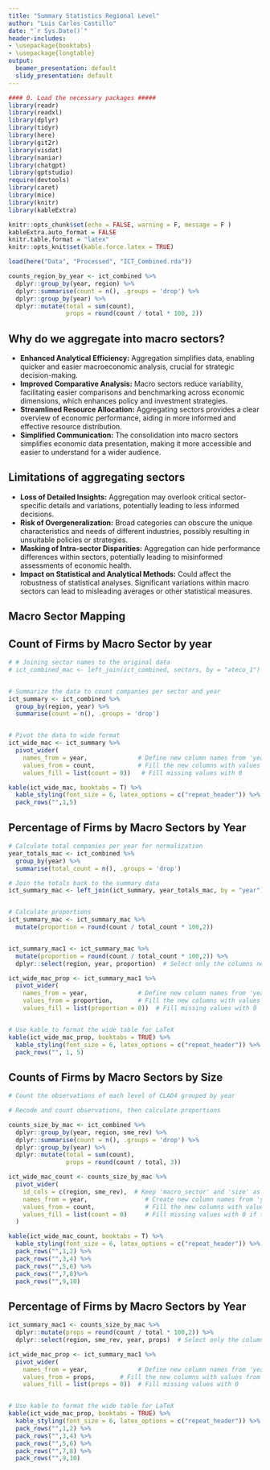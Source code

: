 ```yaml
---
title: "Summary Statistics Regional Level"
author: "Luis Carlos Castillo"
date: "`r Sys.Date()`"
header-includes:
- \usepackage{booktabs}
- \usepackage{longtable}
output:
  beamer_presentation: default
  slidy_presentation: default
---
```


```r
#### 0. Load the necessary packages #####
library(readr)
library(readxl)
library(dplyr)
library(tidyr)
library(here)
library(git2r)
library(visdat)
library(naniar)
library(chatgpt)
library(gptstudio)
require(devtools)
library(caret)
library(mice)
library(knitr)
library(kableExtra)

knitr::opts_chunk$set(echo = FALSE, warning = F, message = F )
kableExtra.auto_format = FALSE
knitr.table.format = "latex"
knitr::opts_knit$set(kable.force.latex = TRUE)

```


```r

load(here("Data", "Processed", "ICT_Combined.rda"))

counts_region_by_year <- ict_combined %>%
  dplyr::group_by(year, region) %>%
  dplyr::summarise(count = n(), .groups = 'drop') %>%
  dplyr::group_by(year) %>%
  dplyr::mutate(total = sum(count),
                props = round(count / total * 100, 2)) 
```




## Why do we aggregate into macro sectors?

- **Enhanced Analytical Efficiency:** Aggregation simplifies data, enabling quicker and easier macroeconomic analysis, crucial for strategic decision-making.
- **Improved Comparative Analysis:** Macro sectors reduce variability, facilitating easier comparisons and benchmarking across economic dimensions, which enhances policy and investment strategies.
- **Streamlined Resource Allocation:** Aggregating sectors provides a clear overview of economic performance, aiding in more informed and effective resource distribution.
- **Simplified Communication:** The consolidation into macro sectors simplifies economic data presentation, making it more accessible and easier to understand for a wider audience.

## Limitations of aggregating sectors

- **Loss of Detailed Insights:** Aggregation may overlook critical sector-specific details and variations, potentially leading to less informed decisions.
- **Risk of Overgeneralization:** Broad categories can obscure the unique characteristics and needs of different industries, possibly resulting in unsuitable policies or strategies.
- **Masking of Intra-sector Disparities:** Aggregation can hide performance differences within sectors, potentially leading to misinformed assessments of economic health.
- **Impact on Statistical and Analytical Methods:** Could affect the robustness of statistical analyses. Significant variations within macro sectors can lead to misleading averages or other statistical measures.

## Macro Sector Mapping



## Count of Firms by Macro Sector by year

```r

# # Joining sector names to the original data
# ict_combined_mac <- left_join(ict_combined, sectors, by = "ateco_1")


# Summarize the data to count companies per sector and year
ict_summary <- ict_combined %>%
  group_by(region, year) %>%
  summarise(count = n(), .groups = 'drop')


# Pivot the data to wide format
ict_wide_mac <- ict_summary %>%
  pivot_wider(
    names_from = year,              # Define new column names from 'year'
    values_from = count,            # Fill the new columns with values from 'count'
    values_fill = list(count = 0))   # Fill missing values with 0

kable(ict_wide_mac, booktabs = T) %>%
  kable_styling(font_size = 6, latex_options = c("repeat_header")) %>%   
  pack_rows("",1,5)

```


## Percentage of Firms by Macro Sectors by Year

```r


# Calculate total companies per year for normalization
year_totals_mac <- ict_combined %>%
  group_by(year) %>%
  summarise(total_count = n(), .groups = 'drop')

# Join the totals back to the summary data
ict_summary_mac <- left_join(ict_summary, year_totals_mac, by = "year")


# Calculate proportions
ict_summary_mac <- ict_summary_mac %>%
  mutate(proportion = round(count / total_count * 100,2))


ict_summary_mac1 <- ict_summary_mac %>%
  mutate(proportion = round(count / total_count * 100,2)) %>%
  dplyr::select(region, year, proportion)  # Select only the columns needed for pivoting

ict_wide_mac_prop <- ict_summary_mac1 %>%
  pivot_wider(
    names_from = year,              # Define new column names from 'year'
    values_from = proportion,       # Fill the new columns with values from 'proportion'
    values_fill = list(proportion = 0))  # Fill missing values with 0


# Use kable to format the wide table for LaTeX
kable(ict_wide_mac_prop, booktabs = TRUE) %>%
  kable_styling(font_size = 6, latex_options = c("repeat_header")) %>%
  pack_rows("", 1, 5)

```





## Counts of Firms by Macro Sectors by Size 


```r
# Count the observations of each level of CLAD4 grouped by year

# Recode and count observations, then calculate proportions

counts_size_by_mac <- ict_combined %>%
  dplyr::group_by(year, region, sme_rev) %>%
  dplyr::summarise(count = n(), .groups = 'drop') %>%
  dplyr::group_by(year) %>%
  dplyr::mutate(total = sum(count),
                props = round(count / total, 3)) 

ict_wide_mac_count <- counts_size_by_mac %>%
  pivot_wider(
    id_cols = c(region, sme_rev),  # Keep 'macro_sector' and 'size' as row identifiers
    names_from = year,                # Create new column names from 'year'
    values_from = count,              # Fill the new columns with values from 'count'
    values_fill = list(count = 0)     # Fill missing values with 0 if there's no count for a given year
  )

kable(ict_wide_mac_count, booktabs = T) %>%
  kable_styling(font_size = 6, latex_options = c("repeat_header")) %>%   
  pack_rows("",1,2) %>%   
  pack_rows("",3,4) %>%   
  pack_rows("",5,6) %>%   
  pack_rows("",7,8)%>%   
  pack_rows("",9,10)

```


## Percentage of Firms by Macro Sectors by Year

```r


ict_summary_mac1 <- counts_size_by_mac %>%
  dplyr::mutate(props = round(count / total * 100,2)) %>%
  dplyr::select(region, sme_rev, year, props)  # Select only the columns needed for pivoting

ict_wide_mac_prop <- ict_summary_mac1 %>%
  pivot_wider(
    names_from = year,              # Define new column names from 'year'
    values_from = props,       # Fill the new columns with values from 'proportion'
    values_fill = list(props = 0))  # Fill missing values with 0


# Use kable to format the wide table for LaTeX
kable(ict_wide_mac_prop, booktabs = TRUE) %>%
  kable_styling(font_size = 6, latex_options = c("repeat_header")) %>%   
  pack_rows("",1,2) %>%   
  pack_rows("",3,4) %>%   
  pack_rows("",5,6) %>%   
  pack_rows("",7,8) %>%   
  pack_rows("",9,10)

```



